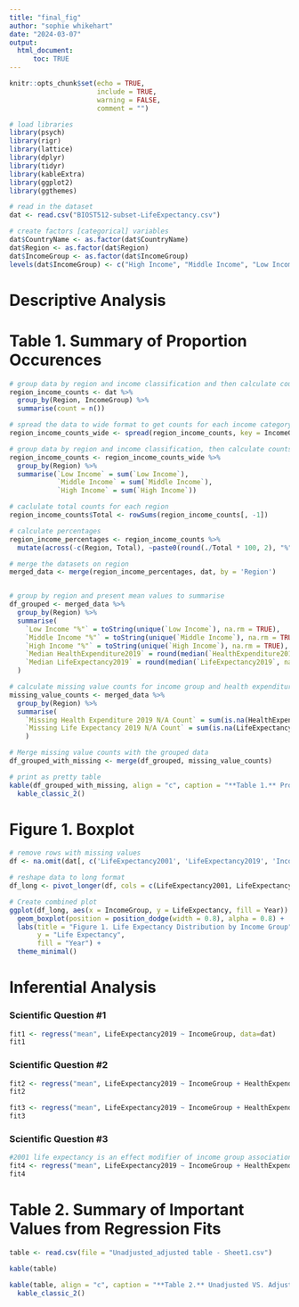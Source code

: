 ```yaml
---
title: "final_fig"
author: "sophie whikehart"
date: "2024-03-07"
output: 
  html_document:
      toc: TRUE
---
```


```r
knitr::opts_chunk$set(echo = TRUE,
                      include = TRUE, 
                      warning = FALSE,
                      comment = "")

# load libraries 
library(psych)
library(rigr)
library(lattice)
library(dplyr)
library(tidyr)
library(kableExtra)
library(ggplot2)
library(ggthemes)

# read in the dataset 
dat <- read.csv("BIOST512-subset-LifeExpectancy.csv")

# create factors [categorical] variables
dat$CountryName <- as.factor(dat$CountryName)
dat$Region <- as.factor(dat$Region)
dat$IncomeGroup <- as.factor(dat$IncomeGroup)
levels(dat$IncomeGroup) <- c("High Income", "Middle Income", "Low Income")

```

# Descriptive Analysis 

# Table 1. Summary of Proportion Occurences 

```r

# group data by region and income classification and then calculate counts 
region_income_counts <- dat %>% 
  group_by(Region, IncomeGroup) %>%
  summarise(count = n())

# spread the data to wide format to get counts for each income category 
region_income_counts_wide <- spread(region_income_counts, key = IncomeGroup, value = count, fill = 0)

# group data by region and income classification, then calculate counts 
region_income_counts <- region_income_counts_wide %>%
  group_by(Region) %>%
  summarise(`Low Income` = sum(`Low Income`),
            `Middle Income` = sum(`Middle Income`),
            `High Income` = sum(`High Income`))

# caclulate total counts for each region 
region_income_counts$Total <- rowSums(region_income_counts[, -1])

# calculate percentages 
region_income_percentages <- region_income_counts %>%
  mutate(across(-c(Region, Total), ~paste0(round(./Total * 100, 2), "%")))

# merge the datasets on region 
merged_data <- merge(region_income_percentages, dat, by = 'Region')


# group by region and present mean values to summarise 
df_grouped <- merged_data %>%
  group_by(Region) %>%
  summarise(
    `Low Income "%"` = toString(unique(`Low Income`), na.rm = TRUE),
    `Middle Income "%"` = toString(unique(`Middle Income`), na.rm = TRUE),
    `High Income "%"` = toString(unique(`High Income`), na.rm = TRUE),
    `Median HealthExpenditure2019` = round(median(`HealthExpenditure2019`, na.rm = TRUE), 2),
    `Median LifeExpectancy2019` = round(median(`LifeExpectancy2019`, na.rm = TRUE), 2)
  )

# calculate missing value counts for income group and health expenditure by region 
missing_value_counts <- merged_data %>%
  group_by(Region) %>%
  summarise(
    `Missing Health Expenditure 2019 N/A Count` = sum(is.na(HealthExpenditure2019)),
    `Missing Life Expectancy 2019 N/A Count` = sum(is.na(LifeExpectancy2019)),
    )

# Merge missing value counts with the grouped data 
df_grouped_with_missing <- merge(df_grouped, missing_value_counts)

# print as pretty table
kable(df_grouped_with_missing, align = "c", caption = "**Table 1.** Proportion of Occurence by Region on Income Group, Health Expenditure2019 and Life Expectancy 2019" ) %>%
  kable_classic_2()
```

# Figure 1. Boxplot 

```r
# remove rows with missing values 
df <- na.omit(dat[, c('LifeExpectancy2001', 'LifeExpectancy2019', 'IncomeGroup')])

# reshape data to long format 
df_long <- pivot_longer(df, cols = c(LifeExpectancy2001, LifeExpectancy2019), names_to = "Year", values_to = "LifeExpectancy")

# Create combined plot
ggplot(df_long, aes(x = IncomeGroup, y = LifeExpectancy, fill = Year)) +
  geom_boxplot(position = position_dodge(width = 0.8), alpha = 0.8) +
  labs(title = "Figure 1. Life Expectancy Distribution by Income Group",
       y = "Life Expectancy",
       fill = "Year") +
  theme_minimal() 
```


<!--
# Figure 2. Scatterplot

```r
#Graph looking at association between life expectancy in 2001 and 2009 shows a clear linear correlation. This linear regression is non parallel when the relationship is divided by subgroups (income subgroups), demonstrating that income groups are an effect modifier of the association. 
xyplot(LifeExpectancy2019 ~ LifeExpectancy2001, groups = IncomeGroup, data=dat, ylab="Life expectancy 2019", xlab="Life Expectancy 2001",
       type = c("p", "r"),
       auto.key = list(columns = 1, title = "Income Group"),
       main = list(label = "Figure 2. Relationship between Life Expectancy in 2001 and 2019 by Income Groups", cex = 0.9))
#Life expectancy by income group to show negative association between association and lower income groups as per our regress formula.
#xyplot(LifeExpectancy2019 ~ IncomeGroup, data=dat, ylab="Life expectancy 2019", xlab="Income group",
#       type = c("p", "r"),)
```
-->

# Inferential Analysis 

### Scientific Question #1

```r
fit1 <- regress("mean", LifeExpectancy2019 ~ IncomeGroup, data=dat)
fit1
```

### Scientific Question #2

```r
fit2 <- regress("mean", LifeExpectancy2019 ~ IncomeGroup + HealthExpenditure2019 + IncomeGroup:HealthExpenditure2019, data=dat)
fit2
```

```r
fit3 <- regress("mean", LifeExpectancy2019 ~ IncomeGroup + HealthExpenditure2019, data=dat)
fit3
```

### Scientific Question #3

```r
#2001 life expectancy is an effect modifier of income group association with life expectancy in 2019 adjusted for health expenditure in 2019. For each year of life expectancy in 2001, there is a positive association between income and life expectancy in 2019. The level of association within each subgroup is statistically different. If we do not adjust for health expenditure, the effect modification is negative, which is a bit non-sensical.  
fit4 <- regress("mean", LifeExpectancy2019 ~ IncomeGroup + HealthExpenditure2019 + IncomeGroup:LifeExpectancy2001, data=dat)
fit4
```


# Table 2. Summary of Important Values from Regression Fits

```r
table <- read.csv(file = "Unadjusted_adjusted table - Sheet1.csv")

kable(table)

kable(table, align = "c", caption = "**Table 2.** Unadjusted VS. Adjusted Table" ) %>%
  kable_classic_2()
```
